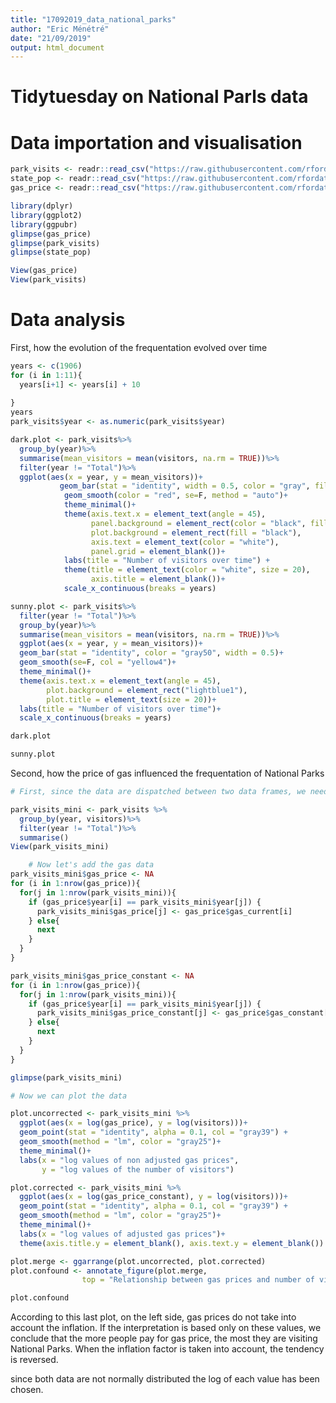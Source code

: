 ```yaml
---
title: "17092019_data_national_parks"
author: "Eric Ménétré"
date: "21/09/2019"
output: html_document
---
```


# Tidytuesday on National Parls data

# Data importation and visualisation

```r
park_visits <- readr::read_csv("https://raw.githubusercontent.com/rfordatascience/tidytuesday/master/data/2019/2019-09-17/national_parks.csv")
state_pop <- readr::read_csv("https://raw.githubusercontent.com/rfordatascience/tidytuesday/master/data/2019/2019-09-17/state_pop.csv")
gas_price <- readr::read_csv("https://raw.githubusercontent.com/rfordatascience/tidytuesday/master/data/2019/2019-09-17/gas_price.csv")

library(dplyr)
library(ggplot2)
library(ggpubr)
glimpse(gas_price)
glimpse(park_visits)
glimpse(state_pop)

View(gas_price)
View(park_visits)
```

# Data analysis

First, how the evolution of the frequentation evolved over time 

```r
years <- c(1906)
for (i in 1:11){
  years[i+1] <- years[i] + 10
  
}
years
park_visits$year <- as.numeric(park_visits$year)

dark.plot <- park_visits%>%
  group_by(year)%>%
  summarise(mean_visitors = mean(visitors, na.rm = TRUE))%>%
  filter(year != "Total")%>%
  ggplot(aes(x = year, y = mean_visitors))+
           geom_bar(stat = "identity", width = 0.5, color = "gray", fill = "gray")+ 
            geom_smooth(color = "red", se=F, method = "auto")+
            theme_minimal()+
            theme(axis.text.x = element_text(angle = 45), 
                  panel.background = element_rect(color = "black", fill = "black"), 
                  plot.background = element_rect(fill = "black"),
                  axis.text = element_text(color = "white"),
                  panel.grid = element_blank())+
            labs(title = "Number of visitors over time") + 
            theme(title = element_text(color = "white", size = 20),
                  axis.title = element_blank())+
            scale_x_continuous(breaks = years)

sunny.plot <- park_visits%>%
  filter(year != "Total")%>%
  group_by(year)%>%
  summarise(mean_visitors = mean(visitors, na.rm = TRUE))%>%
  ggplot(aes(x = year, y = mean_visitors))+
  geom_bar(stat = "identity", color = "gray50", width = 0.5)+ 
  geom_smooth(se=F, col = "yellow4")+
  theme_minimal()+
  theme(axis.text.x = element_text(angle = 45), 
        plot.background = element_rect("lightblue1"), 
        plot.title = element_text(size = 20))+
  labs(title = "Number of visitors over time")+
  scale_x_continuous(breaks = years)

```

```r
dark.plot

sunny.plot
```

Second, how the price of gas influenced the frequentation of National Parks

```r
# First, since the data are dispatched between two data frames, we need to create a new data frame containing both

park_visits_mini <- park_visits %>%
  group_by(year, visitors)%>%
  filter(year != "Total")%>%
  summarise()
View(park_visits_mini)

    # Now let's add the gas data
park_visits_mini$gas_price <- NA
for (i in 1:nrow(gas_price)){
  for(j in 1:nrow(park_visits_mini)){
    if (gas_price$year[i] == park_visits_mini$year[j]) {
      park_visits_mini$gas_price[j] <- gas_price$gas_current[i]
    } else{
      next
    }
  }
}

park_visits_mini$gas_price_constant <- NA
for (i in 1:nrow(gas_price)){
  for(j in 1:nrow(park_visits_mini)){
    if (gas_price$year[i] == park_visits_mini$year[j]) {
      park_visits_mini$gas_price_constant[j] <- gas_price$gas_constant[i]
    } else{
      next
    }
  }
}

glimpse(park_visits_mini)

# Now we can plot the data 

plot.uncorrected <- park_visits_mini %>%
  ggplot(aes(x = log(gas_price), y = log(visitors)))+
  geom_point(stat = "identity", alpha = 0.1, col = "gray39") + 
  geom_smooth(method = "lm", color = "gray25")+
  theme_minimal()+
  labs(x = "log values of non adjusted gas prices", 
       y = "log values of the number of visitors")

plot.corrected <- park_visits_mini %>%
  ggplot(aes(x = log(gas_price_constant), y = log(visitors)))+
  geom_point(stat = "identity", alpha = 0.1, col = "gray39") + 
  geom_smooth(method = "lm", color = "gray25")+
  theme_minimal()+
  labs(x = "log values of adjusted gas prices")+
  theme(axis.title.y = element_blank(), axis.text.y = element_blank())

plot.merge <- ggarrange(plot.uncorrected, plot.corrected)
plot.confound <- annotate_figure(plot.merge, 
                top = "Relationship between gas prices and number of visitors: effect of inflation")


```

```r
plot.confound
```

According to this last plot, on the left side, gas prices do not take into account the inflation. If the interpretation is based only on these values, we conclude that the more people pay for gas price, the most they are visiting National Parks. When the inflation factor is taken into account, the tendency is reversed. 

since both data are not normally distributed the log of each value has been chosen.

